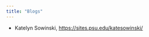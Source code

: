 ```yaml
---
title: "Blogs"
---
```


<!-- - Kristin Graf, <https://sites.psu.edu/kmg5882/> -->
<!-- - Boyoung Kang, <https://sites.psu.edu/bbk5152/> -->
<!-- - Amanda Murcia, <https://sites.psu.edu/akm5422psy/> -->
<!-- - Marin Nagelberg, <http://sites.psu.edu/psych260mnagelberg/> -->
<!-- - Evelyn Pro, <http://sites.psu.edu/propsych260/> -->
<!-- - Lauren Shifflett, <https://sites.psu.edu/thebrainblog2017/> -->
<!-- - Caitlin Smith, <http://sites.psu.edu/cesblogparticipation/> -->
- Katelyn Sowinski, <https://sites.psu.edu/katesowinski/>